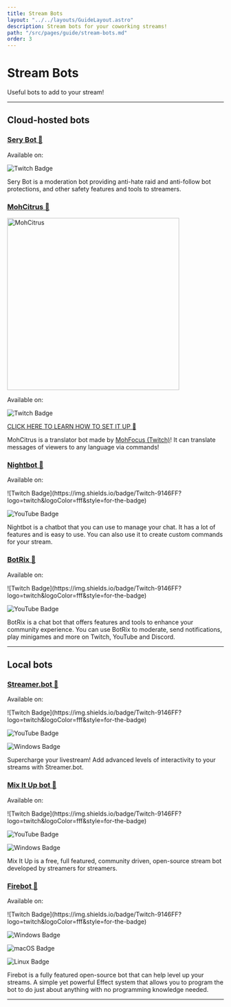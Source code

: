 ```yaml
---
title: Stream Bots
layout: "../../layouts/GuideLayout.astro"
description: Stream bots for your coworking streams!
path: "/src/pages/guide/stream-bots.md"
order: 3
---
```


# Stream Bots

Useful bots to add to your stream! 

---

## Cloud-hosted bots

### [Sery Bot 🔗](https://serycodes.carrd.co/)

<div class="flex md:flex-row flex-col gap-2">

Available on:

![Twitch Badge](https://img.shields.io/badge/Twitch-9146FF?logo=twitch&logoColor=fff&style=for-the-badge)
</div>

Sery Bot is a moderation bot providing anti-hate raid and anti-follow bot protections, and other safety features and tools to streamers.

### [MohCitrus 🔗](https://www.twitch.tv/MohCitrus/about)

<Image src={Demo} alt="MohCitrus" width="400" loading="lazy" />

<div class="flex md:flex-row flex-col gap-2">

Available on:

![Twitch Badge](https://img.shields.io/badge/Twitch-9146FF?logo=twitch&logoColor=fff&style=for-the-badge)
</div>

[CLICK HERE TO LEARN HOW TO SET IT UP 🔗](/tutorials/translation-bot)

MohCitrus is a translator bot made by [MohFocus (Twitch)](https://twitch.tv/MohFocus)! It can translate messages of viewers to any language via commands! 

### [Nightbot 🔗](https://nightbot.tv/)

<div class="flex md:flex-row flex-col gap-2">

Available on:

<div class="flex flex-wrap flex-row gap-2">
![Twitch Badge](https://img.shields.io/badge/Twitch-9146FF?logo=twitch&logoColor=fff&style=for-the-badge)

![YouTube Badge](https://img.shields.io/badge/YouTube-F00?logo=youtube&logoColor=fff&style=for-the-badge)
</div>
</div>

Nightbot is a chatbot that you can use to manage your chat. It has a lot of features and is easy to use. You can also use it to create custom commands for your stream.

### [BotRix 🔗](https://botrix.live/)

<div class="flex md:flex-row flex-col gap-2">

Available on:

<div class="flex flex-wrap flex-row gap-2">
![Twitch Badge](https://img.shields.io/badge/Twitch-9146FF?logo=twitch&logoColor=fff&style=for-the-badge)

![YouTube Badge](https://img.shields.io/badge/YouTube-F00?logo=youtube&logoColor=fff&style=for-the-badge)
</div>
</div>

BotRix is a chat bot that offers features and tools to enhance your community experience. You can use BotRix to moderate, send notifications, play minigames and more on Twitch, YouTube and Discord.

---

## Local bots

### [Streamer.bot 🔗](https://streamer.bot/)

<div class="flex md:flex-row flex-col gap-2">

Available on:

<div class="flex flex-wrap flex-row gap-2">
![Twitch Badge](https://img.shields.io/badge/Twitch-9146FF?logo=twitch&logoColor=fff&style=for-the-badge)

![YouTube Badge](https://img.shields.io/badge/YouTube-F00?logo=youtube&logoColor=fff&style=for-the-badge)

![Windows Badge](https://img.shields.io/badge/Windows-0078D4?logo=windows&logoColor=fff&style=for-the-badge)
</div>
</div>

Supercharge your livestream! Add advanced levels of interactivity to your streams with Streamer.bot.

### [Mix It Up bot 🔗](https://mixitupapp.com/)

<div class="flex md:flex-row flex-col gap-2">

Available on:

<div class="flex flex-wrap flex-row gap-2">
![Twitch Badge](https://img.shields.io/badge/Twitch-9146FF?logo=twitch&logoColor=fff&style=for-the-badge)

![YouTube Badge](https://img.shields.io/badge/YouTube-F00?logo=youtube&logoColor=fff&style=for-the-badge)

![Windows Badge](https://img.shields.io/badge/Windows-0078D4?logo=windows&logoColor=fff&style=for-the-badge)
</div>
</div>

Mix It Up is a free, full featured, community driven, open-source stream bot developed by streamers for streamers.

### [Firebot 🔗](https://firebot.app/)

<div class="flex md:flex-row flex-col gap-2">

Available on:

<div class="flex flex-wrap flex-row gap-2">
![Twitch Badge](https://img.shields.io/badge/Twitch-9146FF?logo=twitch&logoColor=fff&style=for-the-badge)

![Windows Badge](https://img.shields.io/badge/Windows-0078D4?logo=windows&logoColor=fff&style=for-the-badge)

![macOS Badge](https://img.shields.io/badge/macOS-000?logo=macos&logoColor=fff&style=for-the-badge)

![Linux Badge](https://img.shields.io/badge/Linux-FCC624?logo=linux&logoColor=000&style=for-the-badge)
</div>
</div>

Firebot is a fully featured open-source bot that can help level up your streams. A simple yet powerful Effect system that allows you to program the bot to do just about anything with no programming knowledge needed.

---